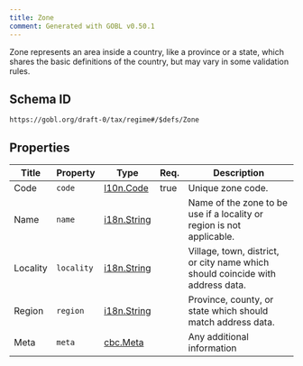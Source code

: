 ```yaml
---
title: Zone
comment: Generated with GOBL v0.50.1
---
```


Zone represents an area inside a country, like a province or a state, which shares the basic definitions of the country, but may vary in some validation rules.

## Schema ID

`https://gobl.org/draft-0/tax/regime#/$defs/Zone`

## Properties

| Title    | Property   | Type                                | Req. | Description                                                                    |
|----------|------------|-------------------------------------|------|--------------------------------------------------------------------------------|
| Code     | `code`     | [l10n.Code](/draft-0/l10n/code)     | true | Unique zone code.                                                              |
| Name     | `name`     | [i18n.String](/draft-0/i18n/string) |      | Name of the zone to be use if a locality or region is not applicable.          |
| Locality | `locality` | [i18n.String](/draft-0/i18n/string) |      | Village, town, district, or city name which should coincide with address data. |
| Region   | `region`   | [i18n.String](/draft-0/i18n/string) |      | Province, county, or state which should match address data.                    |
| Meta     | `meta`     | [cbc.Meta](/draft-0/cbc/meta)       |      | Any additional information                                                     |

